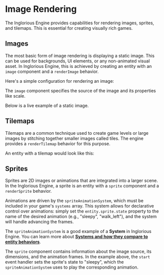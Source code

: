
<Meta of={Image} />

# Image Rendering

The Inglorious Engine provides capabilities for rendering images, sprites, and tilemaps. This is essential for creating visually rich games.

## Images

The most basic form of image rendering is displaying a static image. This can be used for backgrounds, UI elements, or any non-animated visual asset. In Inglorious Engine, this is achieved by creating an entity with an `image` component and a `renderImage` behavior.

Here's a simple configuration for rendering an image:

<Source dark code={image} />

The `image` component specifies the source of the image and its properties like scale.

Below is a live example of a static image.

<Canvas of={Image.Image} />

## Tilemaps

Tilemaps are a common technique used to create game levels or large images by stitching together smaller images called tiles. The engine provides a `renderTilemap` behavior for this purpose.

An entity with a tilemap would look like this:

<Canvas of={Image.Tilemap} />

<Source dark code={tilemap} />

## Sprites

Sprites are 2D images or animations that are integrated into a larger scene. In the Inglorious Engine, a sprite is an entity with a `sprite` component and a `renderSprite` behavior.


<Canvas of={Image.Sprite} />

Animations are driven by the `spriteAnimationSystem`, which must be included in your game's `systems` array. This system allows for declarative control over animations: simply set the `entity.sprite.state` property to the name of the desired animation (e.g., "sleepy", "walk_left"), and the system will handle advancing the frames.

The `spriteAnimationSystem` is a good example of a **System** in Inglorious Engine. You can learn more about **[Systems and how they compare to entity behaviors](/docs/engine-systems--docs)**.

The `sprite` component contains information about the image source, its dimensions, and the animation frames. In the example above, the `start` event handler sets the sprite's state to "sleepy", which the `spriteAnimationSystem` uses to play the corresponding animation.

<Source dark code={sprite} />
